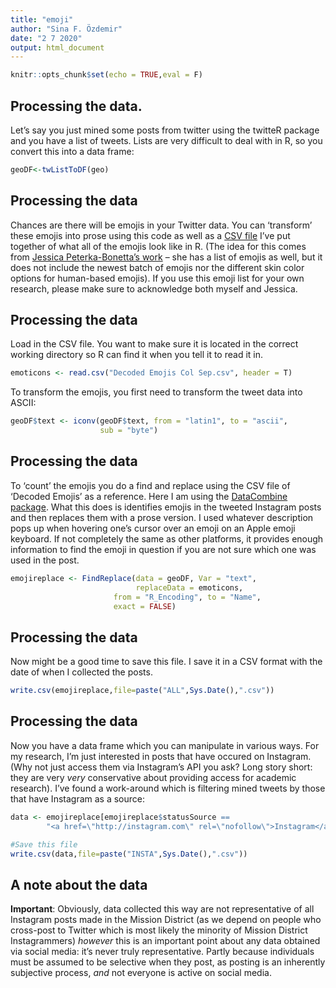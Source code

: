 ---
title: "emoji"
author: "Sina F. Özdemir"
date: "2 7 2020"
output: html_document
---

```{r setup, include=FALSE}
knitr::opts_chunk$set(echo = TRUE,eval = F)
```

## Processing the data.
Let's say you just mined some posts from twitter using the twitteR package and 
you have a list of tweets. Lists are very difficult to deal with in R, so you convert this into a data frame:

```{r, echo=TRUE}
geoDF<-twListToDF(geo)
```

## Processing the data
Chances are there will be emojis in your Twitter data. You can 'transform' these emojis into prose using this code as 
well as a [CSV file](http://publish.illinois.edu/katelyons/resources/) I've put together of what all of the emojis look 
like in R. (The idea for this comes from [Jessica Peterka-Bonetta's work](http://opiateforthemass.es/articles/emoticons-in-R/) 
-- she has a list of emojis as well, but it does not include the newest batch of emojis nor the different skin color options 
for human-based emojis). If you use this emoji list for your own research, please make sure to acknowledge both myself 
and Jessica.

## Processing the data
Load in the CSV file. You want to make sure it is located in the correct working directory so R can find it when you 
tell it to read it in.
```{r, echo=TRUE}
emoticons <- read.csv("Decoded Emojis Col Sep.csv", header = T)
```
To transform the emojis, you first need to transform the tweet data into ASCII:
```{r, echo=TRUE}
geoDF$text <- iconv(geoDF$text, from = "latin1", to = "ascii", 
                    sub = "byte")
```

## Processing the data
To 'count' the emojis you do a find and replace using the CSV file of 'Decoded Emojis' as a reference. Here I am using the 
[DataCombine package](http://www.inside-r.org/packages/cran/DataCombine/docs/FindReplace). What this does is identifies 
emojis in the tweeted Instagram posts and then replaces them with a prose version. I used whatever description pops up when 
hovering one's cursor over an emoji on an Apple emoji keyboard. If not completely the same as other platforms, it provides 
enough information to find the emoji in question if you are not sure which one was used in the post.

```{r, echo=TRUE}
emojireplace <- FindReplace(data = geoDF, Var = "text", 
                            replaceData = emoticons,
                       from = "R_Encoding", to = "Name", 
                       exact = FALSE)
```

## Processing the data
Now might be a good time to save this file. I save it in a CSV format with the date of when I collected the posts.

```{r, echo=TRUE}
write.csv(emojireplace,file=paste("ALL",Sys.Date(),".csv"))
```

## Processing the data
Now you have a data frame which you can manipulate in various ways. For my research, I'm just interested in posts that have 
occured on Instagram. (Why not just access them via Instagram's API you ask? Long story short: they are very *very* 
conservative about providing access for academic research). I've found a work-around which is filtering mined tweets by 
those that have Instagram as a source:

```{r, echo=TRUE}
data <- emojireplace[emojireplace$statusSource == 
        "<a href=\"http://instagram.com\" rel=\"nofollow\">Instagram</a>", ]

#Save this file
write.csv(data,file=paste("INSTA",Sys.Date(),".csv"))
```

## A note about the data
**Important**: Obviously, data collected this way are not representative of all Instagram posts made in the 
Mission District (as we depend on people who cross-post to Twitter which is most likely the minority of Mission District 
Instagrammers) *however* this is an important point about any data obtained via social media: it's never truly 
representative. Partly because individuals must be assumed to be selective when they post, as posting is an inherently 
subjective process, *and* not everyone is active on social media. 
